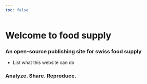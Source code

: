 ```yaml
---
toc: false
---
```


# Welcome to food supply

### An open-source publishing site for swiss food supply

- List what this website can do

### Analyze. Share. Reproduce.
